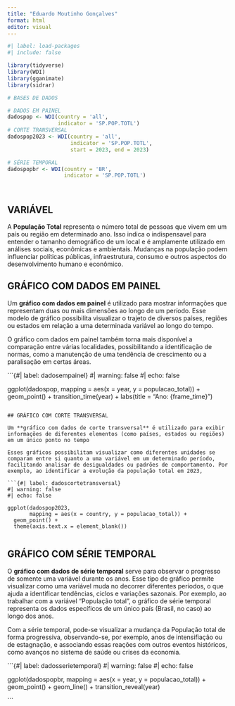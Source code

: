 ---
title: "Eduardo Moutinho Gonçalves"
format: html
editor: visual
---

```{r}
#| label: load-packages
#| include: false

library(tidyverse)
library(WDI)
library(gganimate)
library(sidrar)

# BASES DE DADOS

# DADOS EM PAINEL
dadospop <- WDI(country = 'all',
                indicator = 'SP.POP.TOTL') 
# CORTE TRANSVERSAL
dadospop2023 <- WDI(country = 'all',
                    indicator = 'SP.POP.TOTL',
                    start = 2023, end = 2023) 

# SÉRIE TEMPORAL
dadospopbr <- WDI(country = 'BR',
                  indicator = 'SP.POP.TOTL') 




```

## VARIÁVEL

A **População Total** representa o número total de pessoas que vivem em um país ou região em determinado ano. Isso indica o indispensavel para entender o tamanho demográfico de um local e é amplamente utilizado em análises sociais, econômicas e ambientais. Mudanças na população podem influenciar políticas públicas, infraestrutura, consumo e outros aspectos do desenvolvimento humano e econômico.

## GRÁFICO COM DADOS EM PAINEL

Um **gráfico com dados em painel** é utilizado para mostrar informações que representam duas ou mais dimensões ao longo de um período. Esse modelo de gráfico possibilita visualizar o trajeto de diversos países, regiões ou estados em relação a uma determinada variável ao longo do tempo.

O gráfico com dados em painel também torna mais disponível a comparação entre várias localidades, possibilitando a identificação de normas, como a manutenção de uma tendência de crescimento ou a paralisação em certas áreas.

```{#| label: dadosempainel}
#| warning: false
#| echo: false

ggplot(dadospop,
       mapping = aes(x = year, y = populacao_total)) +
  geom_point() +
  transition_time(year) +
  labs(title = "Ano: {frame_time}")
      

```

## GRÁFICO COM CORTE TRANSVERSAL

Um **gráfico com dados de corte transversal** é utilizado para exibir informações de diferentes elementos (como países, estados ou regiões) em um único ponto no tempo

Esses gráficos possibilitam visualizar como diferentes unidades se comparam entre si quanto a uma variável em um determinado período, facilitando analisar de desigualdades ou padrões de comportamento. Por exemplo, ao identificar a evolução da população total em 2023,

```{#| label: dadoscortetransversal}
#| warning: false
#| echo: false

ggplot(dadospop2023,
       mapping = aes(x = country, y = populacao_total)) +
  geom_point() +
  theme(axis.text.x = element_blank())


```

## GRÁFICO COM SÉRIE TEMPORAL

O **gráfico com dados de série temporal** serve para observar o progresso de somente uma variável durante os anos. Esse tipo de gráfico permite visualizar como uma variável muda no decorrer diferentes períodos, o que ajuda a identificar tendências, ciclos e variações sazonais. Por exemplo, ao trabalhar com a variável "População total", o gráfico de série temporal representa os dados específicos de um único país (Brasil, no caso) ao longo dos anos.

Com a série temporal, pode-se visualizar a mudança da População total de forma progressiva, observando-se, por exemplo, anos de intensifiação ou de estagnação, e associando essas reações com outros eventos históricos, como avanços no sistema de saúde ou crises da economia.

```{#| label: dadosserietemporal}
#| warning: false
#| echo: false

ggplot(dadospopbr,
       mapping = aes(x = year, y = populacao_total)) +
  geom_point() +
  geom_line() +
  transition_reveal(year) 


```
